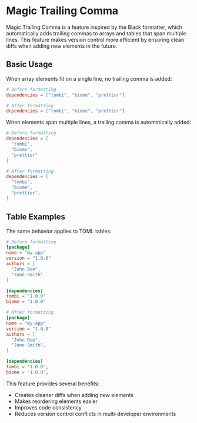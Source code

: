 # Magic Trailing Comma

Magic Trailing Comma is a feature inspired by the Black formatter, which automatically adds trailing commas to arrays and tables that span multiple lines. This feature makes version control more efficient by ensuring clean diffs when adding new elements in the future.

## Basic Usage

When array elements fit on a single line, no trailing comma is added:

```toml
# Before formatting
dependencies = ["tombi", "biome", "prettier"]

# After formatting
dependencies = ["tombi", "biome", "prettier"]
```

When elements span multiple lines, a trailing comma is automatically added:

```toml
# Before formatting
dependencies = [
  "tombi",
  "biome",
  "prettier"
]

# After formatting
dependencies = [
  "tombi",
  "biome",
  "prettier",
]
```

## Table Examples

The same behavior applies to TOML tables:

```toml
# Before formatting
[package]
name = "my-app"
version = "1.0.0"
authors = [
  "John Doe",
  "Jane Smith"
]

[dependencies]
tombi = "1.0.0"
biome = "1.0.0"

# After formatting
[package]
name = "my-app"
version = "1.0.0"
authors = [
  "John Doe",
  "Jane Smith",
]

[dependencies]
tombi = "1.0.0",
biome = "1.0.0",
```

This feature provides several benefits:

- Creates cleaner diffs when adding new elements
- Makes reordering elements easier
- Improves code consistency
- Reduces version control conflicts in multi-developer environments
